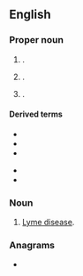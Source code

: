 {{also|lyme}}
==English==

===Proper noun===
{{en-proper noun}}

# {{place|en|town|co/New London County|s/Connecticut|c/USA}}.
# {{place|en|town|co/Grafton County|s/New Hampshire|c/USA}}.
# {{place|en|town|co/Jefferson County|s/New York|c/USA}}.

====Derived terms====
{{top2}}
* {{l|en|Lyme Bay}}
* {{l|en|Lyme disease}}
* {{l|en|Lyme Regis}}
{{mid}}
* {{l|en|Newcastle-under-Lyme}}
* {{l|en|Old Lyme}}
{{bottom}}

===Noun===
{{en-noun|-}}

# {{lb|en|informal}} [[Lyme disease]].

===Anagrams===
* {{anagrams|en|a=elmy|Emly|elmy|myel-|yelm|ylem}}